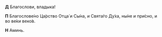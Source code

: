 **Д** Благослови, владыка!

**П** Благослове́но Ца́рство Отца́ и Сы́на, и Свята́го Ду́ха, ны́не и при́сно, и во ве́ки веко́в.

**Н** Аминь.
